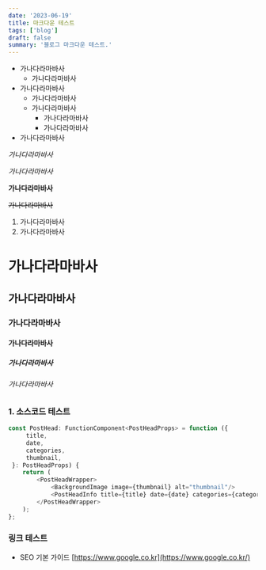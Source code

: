 ```yaml
---
date: '2023-06-19'
title: 마크다운 테스트
tags: ['blog']
draft: false
summary: '블로그 마크다운 테스트.'
---
```

- 가나다라마바사
    - 가나다라마바사
- 가나다라마바사
    - 가나다라마바사
    - 가나다라마바사
        - 가나다라마바사
        - 가나다라마바사
- 가나다라마바사

_가나다라마바사_

_가나다라마바사_

**가나다라마바사**

~~가나다라마바사~~

1. 가나다라마바사
2. 가나다라마바사

# 가나다라마바사

## 가나다라마바사

### 가나다라마바사

#### 가나다라마바사

##### 가나다라마바사

###### 가나다라마바사

### 1. 소스코드 테스트

```javascript
const PostHead: FunctionComponent<PostHeadProps> = function ({
     title,
     date,
     categories,
     thumbnail,
 }: PostHeadProps) {
	return (
		<PostHeadWrapper>
			<BackgroundImage image={thumbnail} alt="thumbnail"/>
			<PostHeadInfo title={title} date={date} categories={categories}/>
		</PostHeadWrapper>
	);
};
```

### 링크 테스트

- SEO 기본 가이드
  [https://www.google.co.kr](https://www.google.co.kr/)